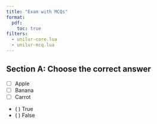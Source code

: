 ```yaml
---
title: "Exam with MCQs"
format:
  pdf:
    toc: true
filters:
  - unilur-core.lua
  - unilur-mcq.lua
---
```


## Section A: Choose the correct answer

::: {.unilur-mcq}
- [ ] Apple
- [ ] Banana
- [ ] Carrot
:::

::: {.unilur-mcq}
- ( ) True
- ( ) False
:::